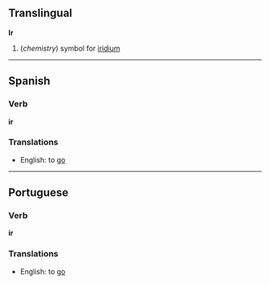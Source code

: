 ==Translingual==

'''Ir'''

#(''chemistry'') symbol for [[iridium]]

----
==Spanish==
=== Verb ===
'''ir'''

===Translations===
*English: to [[go]]

----
==Portuguese==
=== Verb ===
'''ir'''

===Translations===
*English: to [[go]]